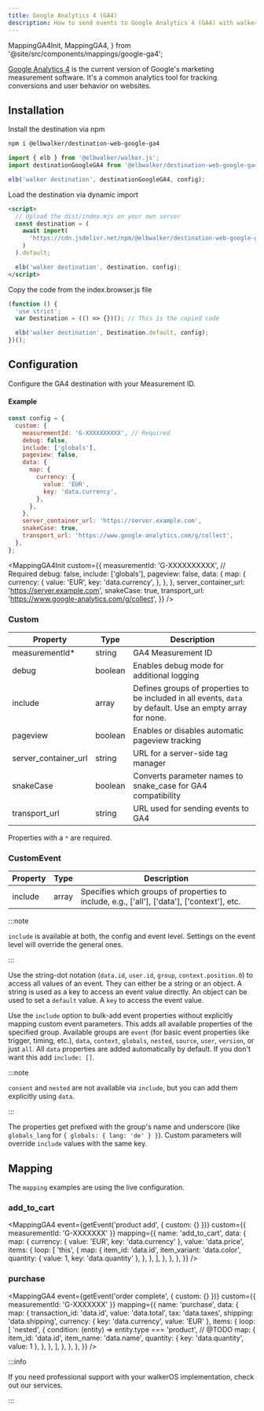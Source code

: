 ```yaml
---
title: Google Analytics 4 (GA4)
description: How to send events to Google Analytics 4 (GA4) with walker.js
---
```


  MappingGA4Init,
  MappingGA4,
} from '@site/src/components/mappings/google-ga4';

<PackageLink
  browser="@elbwalker/destination-web-google-ga4"
  es5="@elbwalker/destination-web-google-ga4"
  github="packages/destinations/web/google-ga4"
  npm="@elbwalker/destination-web-google-ga4"
/>

[Google Analytics 4](https://marketingplatform.google.com/about/analytics) is
the current version of Google's marketing measurement software. It's a common
analytics tool for tracking conversions and user behavior on websites.

## Installation

<Tabs>
  <TabItem value="ts" label="TypeScript" default>
Install the destination via npm

```bash
npm i @elbwalker/destination-web-google-ga4
```

```js
import { elb } from '@elbwalker/walker.js';
import destinationGoogleGA4 from '@elbwalker/destination-web-google-ga4';

elb('walker destination', destinationGoogleGA4, config);
```

</TabItem>
<TabItem value="script" label="Script">
Load the destination via dynamic import

```html
<script>
  // Upload the dist/index.mjs on your own server
  const destination = (
    await import(
      'https://cdn.jsdelivr.net/npm/@elbwalker/destination-web-google-ga4/dist/index.mjs'
    )
  ).default;

  elb('walker destination', destination, config);
</script>
```

</TabItem>
  <TabItem value="code" label="Code">
Copy the code from the&nbsp;<Link to="https://cdn.jsdelivr.net/npm/@elbwalker/destination-web-google-ga4@latest/dist/index.browser.js">index.browser.js</Link> file

```js
(function () {
  'use strict';
  var Destination = (() => {})(); // This is the copied code

  elb('walker destination', Destination.default, config);
})();
```

  </TabItem>
</Tabs>

## Configuration

Configure the GA4 destination with
your&nbsp;<Link to="https://support.google.com/analytics/answer/12270356?hl=en">Measurement
ID</Link>.

#### Example

```js
const config = {
  custom: {
    measurementId: 'G-XXXXXXXXXX', // Required
    debug: false,
    include: ['globals'],
    pageview: false,
    data: {
      map: {
        currency: {
          value: 'EUR',
          key: 'data.currency',
        },
      },
    },
    server_container_url: 'https://server.example.com',
    snakeCase: true,
    transport_url: 'https://www.google-analytics.com/g/collect',
  },
};
```

<MappingGA4Init
  custom={{
    measurementId: 'G-XXXXXXXXXX', // Required
    debug: false,
    include: ['globals'],
    pageview: false,
    data: {
      map: {
        currency: {
          value: 'EUR',
          key: 'data.currency',
        },
      },
    },
    server_container_url: 'https://server.example.com',
    snakeCase: true,
    transport_url: 'https://www.google-analytics.com/g/collect',
  }}
/>

### Custom

| Property             | Type    | Description                                                                                                |
| -------------------- | ------- | ---------------------------------------------------------------------------------------------------------- |
| measurementId\*      | string  | GA4 Measurement ID                                                                                         |
| debug                | boolean | Enables debug mode for additional logging                                                                  |
| include              | array   | Defines groups of properties to be included in all events, `data` by default. Use an empty array for none. |
| pageview             | boolean | Enables or disables automatic pageview tracking                                                            |
| server_container_url | string  | URL for a server-side tag manager                                                                          |
| snakeCase            | boolean | Converts parameter names to snake_case for GA4 compatibility                                               |
| transport_url        | string  | URL used for sending events to GA4                                                                         |

Properties with a `*` are required.

### CustomEvent

| Property | Type  | Description                                                                                 |
| -------- | ----- | ------------------------------------------------------------------------------------------- |
| include  | array | Specifies which groups of properties to include, e.g., ['all'], ['data'], ['context'], etc. |

:::note

`include` is available at both, the config and event level. Settings on the
event level will override the general ones.

:::

Use the&nbsp;<Link to="/docs/utils/helper#bypath">string-dot notation</Link>
(`data.id`, `user.id`, `group`, `context.position.0`) to access all values of an
event. They can either be a string or an object. A string is used as a key to
access an event value directly. An object can be used to set a `default` value.
A `key` to access the event value.

Use the `include` option to bulk-add event properties without explicitly mapping
custom event parameters. This adds all available properties of the specified
group. Available groups are `event` (for basic event properties like trigger,
timing, etc.), `data`, `context`, `globals`, `nested`, `source`, `user`,
`version`, or just `all`. All `data` properties are added automatically by
default. If you don't want this add `include: []`.

:::note

`consent` and `nested` are not available via `include`, but you can add them
explicitly using `data`.

:::

The properties get prefixed with the group's name and underscore (like
`globals_lang` for `{ globals: { lang: 'de' } }`). Custom parameters will
override `include` values with the same key.

## Mapping

The `mapping` examples are using the
live&nbsp;<Link to="#configuration">configuration</Link>.

### add_to_cart

<MappingGA4
  event={getEvent('product add', { custom: {} })}
  custom={{ measurementId: 'G-XXXXXXX' }}
  mapping={{
    name: 'add_to_cart',
    data: {
      map: {
        currency: { value: 'EUR', key: 'data.currency' },
        value: 'data.price',
        items: {
          loop: [
            'this',
            {
              map: {
                item_id: 'data.id',
                item_variant: 'data.color',
                quantity: { value: 1, key: 'data.quantity' },
              },
            },
          ],
        },
      },
    },
  }}
/>

### purchase

<MappingGA4
  event={getEvent('order complete', { custom: {} })}
  custom={{ measurementId: 'G-XXXXXXX' }}
  mapping={{
    name: 'purchase',
    data: {
      map: {
        transaction_id: 'data.id',
        value: 'data.total',
        tax: 'data.taxes',
        shipping: 'data.shipping',
        currency: { key: 'data.currency', value: 'EUR' },
        items: {
          loop: [
            'nested',
            {
              condition: (entity) => entity.type === 'product', // @TODO
              map: {
                item_id: 'data.id',
                item_name: 'data.name',
                quantity: { key: 'data.quantity', value: 1 },
              },
            },
          ],
        },
      },
    },
  }}
/>

:::info

If you need professional support with your walkerOS implementation, check out
our&nbsp;<Link to="/services">services</Link>.

:::
